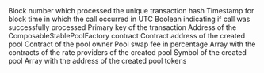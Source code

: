 <ParamField path="call_block_number">
Block number which processed the unique transaction hash
</ParamField>
<ParamField path="call_block_time">
Timestamp for block time in which the call occurred in UTC
</ParamField>
<ParamField path="call_success">
Boolean indicating if call was successfully processed
</ParamField>
<ParamField path="call_trace_address">

</ParamField>
<ParamField path="call_tx_hash">
Primary key of the transaction
</ParamField>
<ParamField path="capManager">

</ParamField>
<ParamField path="capParams">

</ParamField>
<ParamField path="contract_address">
Address of the ComposableStablePoolFactory contract
</ParamField>
<ParamField path="derivedECLPParams">

</ParamField>
<ParamField path="eclpParams">

</ParamField>
<ParamField path="name">

</ParamField>
<ParamField path="output_0">
Contract address of the created pool
</ParamField>
<ParamField path="owner">
Contract of the pool owner
</ParamField>
<ParamField path="pauseManager">

</ParamField>
<ParamField path="pauseParams">

</ParamField>
<ParamField path="swapFeePercentage">
Pool swap fee in percentage
</ParamField>
<ParamField path="rateProviders">
Array with the contracts of the rate providers of the created pool
</ParamField>
<ParamField path="symbol">
Symbol of the created pool
</ParamField>
<ParamField path="tokens">
Array with the address of the created pool tokens
</ParamField>
